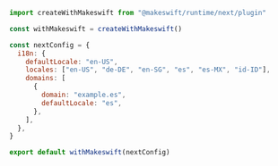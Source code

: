 ```js next.config.mjs
import createWithMakeswift from "@makeswift/runtime/next/plugin"

const withMakeswift = createWithMakeswift()

const nextConfig = {
  i18n: {
    defaultLocale: "en-US",
    locales: ["en-US", "de-DE", "en-SG", "es", "es-MX", "id-ID"],
    domains: [
      {
        domain: "example.es",
        defaultLocale: "es",
      },
    ],
  },
}

export default withMakeswift(nextConfig)
```
